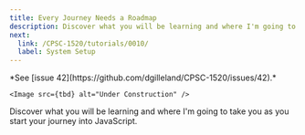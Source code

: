 ```yaml
---
title: Every Journey Needs a Roadmap
description: Discover what you will be learning and where I'm going to take you as you start your journey into JavaScript.
next:
  link: /CPSC-1520/tutorials/0010/
  label: System Setup
---
```



<Aside title="Work-In-Progress (WIP)" type="caution">
    *See [issue 42](https://github.com/dgilleland/CPSC-1520/issues/42).*

    <Image src={tbd} alt="Under Construction" />
</Aside>

Discover what you will be learning and where I'm going to take you as you start your journey into JavaScript.
